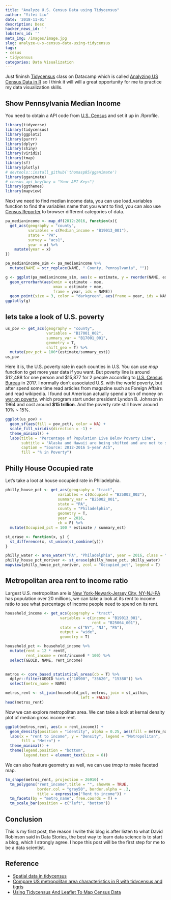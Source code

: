 ```yaml
---
title: "Analyze U.S. Census Data using Tidycensus"
author: "Yifei Liu"
date: '2018-11-01'
description: Desc
hacker_news_id: ''
lobsters_id: ''
meta_img: /images/image.jpg
slug: analyze-u-s-census-data-using-tidycensus
tags:
- cesus
- tidycensus
categories: Data Visualization
---
```


Just fininsh [Tidycensus](https://walkerke.github.io/tidycensus/) class on Datacamp which is called [Analyzing US Census Data in R](https://www.datacamp.com/courses/analyzing-us-census-data-in-r) so I think it will will a great opportunity for me to practice my data visualization skills.

## Show Pennsylvania Median Income 

You need to obtain a API code from [U.S. Census](https://api.census.gov/data/key_signup.html) and set it up in .Rprofile. 

```r
library(tidyverse)
library(tidycensus)
library(ggplot2)
library(purrr)
library(dplyr)
library(shiny)
library(viridis)
library(tmap)
library(sf)
library(plotly)
# devtools::install_github('thomasp85/gganimate')
library(gganimate)
# census_api_key(key = "Your API Keys")
library(ggthemes)
library(mapview)
```
Next we need to find median income data, you can use load_variables function to find the variables name that you want to find, you can also use [Census Reporter](https://censusreporter.org) to browser different categories of data. 

```r
pa_medianincome <- map_df(2012:2016, function(x){
  get_acs(geography = "county",
          variables = c(Median_income = "B19013_001"),
          state = "PA",
          survey = "acs1",
          year = x) %>%
    mutate(year = x)
})

pa_medianincome_sim <- pa_medianincome %>%
  mutate(NAME = str_replace(NAME, " County, Pennsylvania", ""))

g <- ggplot(pa_medianincome_sim, aes(x = estimate, y = reorder(NAME, estimate))) + 
  geom_errorbarh(aes(xmin = estimate - moe,
                     xmax = estimate + moe,
                     frame = year, ids = NAME))
  geom_point(size = 3, color = "darkgreen", aes(frame = year, ids = NAME))
ggplotly(g)
```

## lets take a look of U.S. poverty 



```r
us_pov <- get_acs(geography = "county",
                  variables = "B17001_002",
                  summary_var = "B17001_001",
                  geometry = T, 
                  shift_geo = T) %>%
  mutate(pov_pct = 100*(estimate/summary_est))
us_pov
```

Here it is, the U.S. poverty rate in each counties in U.S. You can use _map_ function to get more year data if you want. But poverty line is around $12,488 for one person and $15,877 for 2 people according to [U.S. Census Bureau](https://www.census.gov/data/tables/time-series/demo/income-poverty/historical-poverty-thresholds.html) in 2017. I normally don't associated U.S. with the world poverty, but after spend some time read articles from magazine such as Foreign Affairs and read wikipedia. I found out American actually spend a ton of money on [war on poverty](https://en.wikipedia.org/wiki/War_on_Poverty), which program start under president Lyndon B. Johnson in 1964 and cost around **$15 trillion**. And the poverty rate still hover around 10% ~ 15%.  


```r
ggplot(us_pov) +
  geom_sf(aes(fill = pov_pct), color = NA) +
  scale_fill_viridis(direction = -1) +
  theme_minimal() +
  labs(title = "Percentage of Population Live Below Poverty Line",
       subtitle = "Alaska and Hawaii are being shifted and are not to scale",
       caption = "Source: 2012-2016 5-year ACS",
       fill = "% in Poverty")
```


## Philly House Occupied rate

Let's take a loot at house occupied rate in Philadelphia. 

```r
philly_house_pct <- get_acs(geography = "tract",
                       variables = c(Occupied = "B25002_002"),
                       summary_var = "B25002_001",
                       state = "PA",
                       county = "Philadelphia",
                       geometry = T,
                       year = 2016,
                       cb = F) %>%
  mutate(Occupied_pct = 100 * estimate / summary_est)

st_erase <- function(x, y) {
  st_difference(x, st_union(st_combine(y)))
}

philly_water <- area_water("PA", "Philadelphia", year = 2016, class = "sf")
philly_house_pct_noriver <- st_erase(philly_house_pct, philly_water)
mapview(philly_house_pct_noriver, zcol = "Occupied_pct", legend = T)
```


## Metropolitan area rent to income ratio
Largest U.S. metropolitan are is [New York-Newark-Jersey City, NY-NJ-PA](https://en.wikipedia.org/wiki/New_York_metropolitan_area) has population over 20
millions, we can take a look at its rent to income ratio to see what percentage of income people need to spend on its rent. 

```r
household_income <- get_acs(geography = "tract",
                        variables = c(income = "B19013_001",
                                      rent = "B25064_001"),
                        state = c("NY", "NJ", "PA"),
                        output = "wide",
                        geometry = T) 

household_pct <- household_income %>%
  mutate(rent = 12 * rentE,
         rent_income = rent/incomeE * 100) %>%
  select(GEOID, NAME, rent_income)
  

metros <- core_based_statistical_areas(cb = T) %>%
  dplyr::filter(GEOID %in% c("10900", "35620", "15380")) %>%
  select(metro_name = NAME)

metros_rent <- st_join(household_pct, metros, join = st_within,
                                 left = FALSE)
head(metros_rent)
```

Now we can explore metropolitan area. We can take a look at kernal density plot of median gross income rent. 

```r
ggplot(metros_rent, aes(x = rent_income)) +
  geom_density(position = "identity", alpha = 0.25, aes(fill = metro_name)) +
  labs(x = "rent to income", y = "Density", legend = "Metropolitan",
       fill = "Metro") +
  theme_minimal() +
  theme(legend.position = "bottom",
        legend.text = element_text(size = 6))

```

We can also feature geometry as well, we can use _tmap_ to make faceted map. 
```r
tm_shape(metros_rent, projection = 26910) +
  tm_polygons("rent_income",title = "", showNA = TRUE,
              border.col = "gray50", border.alpha = .3,
              title = expression("Rent to income")) +
  tm_facets(by = "metro_name", free.coords = T) +
  tm_scale_bar(position = c("left", "bottom")) 
```


## Conclusion

This is my first post, the reason I write this blog is after listen to what David Robinson said in Data Stories, the best way to learn data science is to start a blog, which I strongly agree. I hope this post will be the first step for me to be a data scientist. 


## Reference
- [Spatial data in tidycensus](https://walkerke.github.io/tidycensus/articles/spatial-data.html)
- [Compare US metropolitan area characteristics in R with tidycensus and tigris](https://walkerke.github.io/2017/06/comparing-metros/)
- [Using Tidycensus And Leaflet To Map Census Data](https://juliasilge.com/blog/using-tidycensus/)









